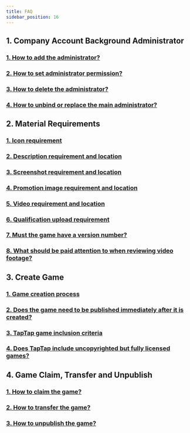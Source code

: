 ```yaml
---
title: FAQ
sidebar_position: 16
---
```


## **1. Company Account Background Administrator**  

### [<FaqLink>1. How to add the administrator?</FaqLink>](/store/)  
### [<FaqLink>2. How to set administrator permission?</FaqLink>](/store/)  
### [<FaqLink>3. How to delete the administrator?</FaqLink>](/store/)
### [<FaqLink>4. How to unbind or replace the main administrator?</FaqLink>](/store/)


## **2. Material Requirements**  

### [<FaqLink>1. Icon requirement</FaqLink>](/store/store-material/)  
### [<FaqLink>2. Description requirement and location</FaqLink>](/store/store-material/)    
### [<FaqLink>3. Screenshot requirement and location</FaqLink>](/store/store-material/)   
### [<FaqLink>4. Promotion image requirement and location</FaqLink>](/store/store-material/)    
### [<FaqLink>5. Video requirement and location</FaqLink>](/store/store-material/)   
### [<FaqLink>6. Qualification upload requirement</FaqLink>](/store/store-material/)   
### [<FaqLink>7. Must the game have a version number?</FaqLink>](/store/store-material/)    
### [<FaqLink>8. What should be paid attention to when reviewing video footage?</FaqLink>](/store/store-material/)  


## **3. Create Game**  

### [<FaqLink>1. Game creation process</FaqLink>](/store/store-creategame/)    
### [<FaqLink>2. Does the game need to be published immediately after it is created?</FaqLink>](/store/store-creategame/)
### [<FaqLink>3. TapTap game inclusion criteria</FaqLink>](/store/store-creategame/)
### [<FaqLink>4. Does TapTap include uncopyrighted but fully licensed games?</FaqLink>](/store/store-material/)   


## **4. Game Claim, Transfer and Unpublish**  

### [<FaqLink>1. How to claim the game?</FaqLink>](/store/store-creategame/)
### [<FaqLink>2. How to transfer the game?</FaqLink>](/store/store-creategame/)  
### [<FaqLink>3. How to unpublish the game?</FaqLink>](/store/store-creategame/)

